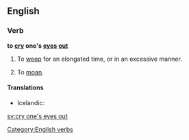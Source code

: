 ==English==

===Verb===
'''to [[cry]] one's [[eye]]s [[out]]'''

# To [[weep]] for an elongated time, or in an excessive manner.
# {{idiomatic}} To [[moan]].

====Translations====
{{trans-top|to weep for an elongated time}}
* Icelandic: {{t-|is|hágráta}}
{{trans-mid}}
{{trans-bottom}}

{{trans-top|to moan}}
{{trans-mid}}
{{trans-bottom}}

[[Category:English verbs]]

[[sv:cry one's eyes out]]